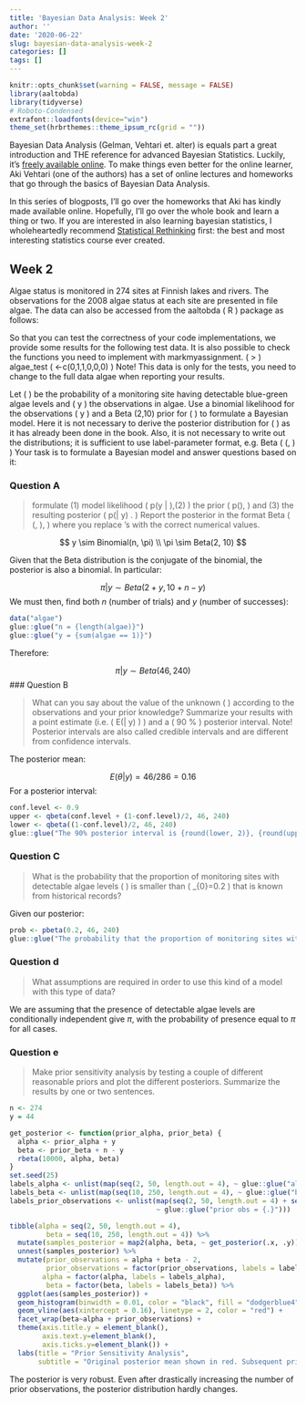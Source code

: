 ```yaml
---
title: 'Bayesian Data Analysis: Week 2'
author: ''
date: '2020-06-22'
slug: bayesian-data-analysis-week-2
categories: []
tags: []
---
```


```r
knitr::opts_chunk$set(warning = FALSE, message = FALSE)
library(aaltobda)
library(tidyverse)
# Roboto-Condensed
extrafont::loadfonts(device="win")
theme_set(hrbrthemes::theme_ipsum_rc(grid = ""))
```


Bayesian Data Analysis (Gelman, Vehtari et. alter) is equals part a great introduction and THE reference for advanced Bayesian Statistics. Luckily, it's [freely available online](http://www.stat.columbia.edu/~gelman/book/). To make things even better for the online learner, Aki Vehtari (one of the authors) has a set of online lectures and homeworks that go through the basics of Bayesian Data Analysis.

In this series of blogposts, I'll go over the homeworks that Aki has kindly made available online. Hopefully, I'll go over the whole book and learn a thing or two. If you are interested in also learning bayesian statistics, I wholeheartedly recommend [Statistical Rethinking](https://xcelab.net/rm/statistical-rethinking/) first: the best and most interesting statistics course ever created. 

## Week 2

Algae status is monitored in 274 sites at Finnish lakes and rivers. The observations for the 2008 algae status at each site are presented in file algae. The data can also be accessed from the aaltobda \( R \) package as follows:

So that you can test the correctness of your code implementations, we provide some results for the following test data. It is also possible to check the functions you need to implement with markmyassignment.
\( > \) algae_test \( <-c(0,1,1,0,0,0) \)
Note! This data is only for the tests, you need to change to the full data algae when reporting your results.

Let \( \pi \) be the probability of a monitoring site having detectable blue-green algae levels and \( y \) the observations in algae. Use a binomial likelihood for the observations \( y \) and a Beta (2,10) prior for \( \pi \) to formulate a Bayesian model. Here it is not necessary to derive the posterior distribution for \( \pi \) as it has already been done in the book. Also, it is not necessary to write out the distributions; it is sufficient to use label-parameter format, e.g. Beta \( (\cdot, \cdot) \)
Your task is to formulate a Bayesian model and answer questions based on it:

### Question A

> formulate (1) model likelihood \( p(y | \pi),(2) \) the prior \( p(\pi), \) and (3) the resulting posterior \( p(\pi | y) . \) Report the posterior in the format Beta \( (\cdot, \cdot), \) where you replace 's with the correct numerical values.

$$
y \sim Binomial(n, \pi) \\
\pi \sim Beta(2, 10)
$$

Given that the Beta distribution is the conjugate of the binomial, the posterior is also a binomial. In particular:

$$
\pi | y \sim Beta(2 + y, 10 + n - y)
$$
We must then, find both $n$ (number of trials) and $y$ (number of successes):

```r
data("algae")
glue::glue("n = {length(algae)}")
glue::glue("y = {sum(algae == 1)}")
```

Therefore:

$$
\pi | y \sim Beta(46, 240)
$$
### Question B

> What can you say about the value of the unknown \( \pi \) according to the observations and your prior knowledge? Summarize your results with a point estimate (i.e. \( E(\pi | y) \) ) and a \( 90 \% \) posterior interval. Note! Posterior intervals are also called credible intervals and are different from confidence intervals.

The posterior mean:

$$
E(\theta | y) = 46 / 286 = 0.16
$$
For a posterior interval:

```r
conf.level <- 0.9
upper <- qbeta(conf.level + (1-conf.level)/2, 46, 240)
lower <- qbeta((1-conf.level)/2, 46, 240)
glue::glue("The 90% posterior interval is {round(lower, 2)}, {round(upper, 2)}")
```

### Question C

> What is the probability that the proportion of monitoring sites with detectable algae levels \( \pi \) is smaller than \( \pi_{0}=0.2 \) that is known from historical records?

Given our posterior: 

```r
prob <- pbeta(0.2, 46, 240)
glue::glue("The probability that the proportion of monitoring sites with detectable algae levels is smaller than 0.2 is {round(prob, 2)}")
```

### Question d

> What assumptions are required in order to use this kind of a model with this type of data?

We are assuming that the presence of detectable algae levels are conditionally independent give $\pi$, with the probability of presence equal to $\pi$ for all cases. 

### Question e

> Make prior sensitivity analysis by testing a couple of different reasonable priors and plot the different posteriors. Summarize the results by one or two sentences.

```r
n <- 274
y = 44

get_posterior <- function(prior_alpha, prior_beta) {
  alpha <- prior_alpha + y
  beta <- prior_beta + n - y
  rbeta(10000, alpha, beta)
}
set.seed(25)
labels_alpha <- unlist(map(seq(2, 50, length.out = 4), ~ glue::glue("alpha = {.}")))
labels_beta <- unlist(map(seq(10, 250, length.out = 4), ~ glue::glue("beta = {.}")))
labels_prior_observations <- unlist(map(seq(2, 50, length.out = 4) + seq(10, 250, length.out = 4) - 2,
                                    ~ glue::glue("prior obs = {.}")))

tibble(alpha = seq(2, 50, length.out = 4),
         beta = seq(10, 250, length.out = 4)) %>% 
  mutate(samples_posterior = map2(alpha, beta, ~ get_posterior(.x, .y))) %>% 
  unnest(samples_posterior) %>% 
  mutate(prior_observations = alpha + beta - 2,
         prior_observations = factor(prior_observations, labels = labels_prior_observations),
        alpha = factor(alpha, labels = labels_alpha),
         beta = factor(beta, labels = labels_beta)) %>% 
  ggplot(aes(samples_posterior)) +
  geom_histogram(binwidth = 0.01, color = "black", fill = "dodgerblue4", alpha = 0.5) +
  geom_vline(aes(xintercept = 0.16), linetype = 2, color = "red") +
  facet_wrap(beta~alpha + prior_observations) +
  theme(axis.title.y = element_blank(),
        axis.text.y=element_blank(),
        axis.ticks.y=element_blank()) +
  labs(title = "Prior Sensitivity Analysis",
       subtitle = "Original posterior mean shown in red. Subsequent priors are increasingly concentrated around 0.16")

```

The posterior is very robust. Even after drastically increasing the number of prior observations, the posterior distribution hardly changes. 


